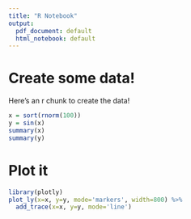 ```yaml
---
title: "R Notebook"
output:
  pdf_document: default
  html_notebook: default
---
```


# Create some data!

Here's an r chunk to create the data!

```r
x = sort(rnorm(100))
y = sin(x)
summary(x)
summary(y)
```


# Plot it


```r
library(plotly)
plot_ly(x=x, y=y, mode='markers', width=800) %>% 
  add_trace(x=x, y=y, mode='line')
```

